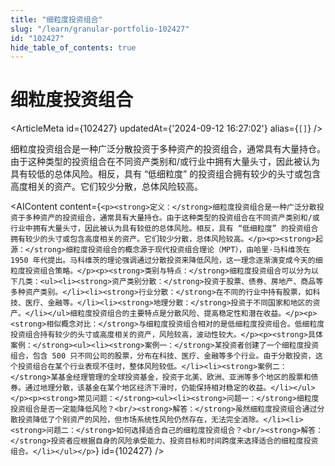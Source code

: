 ```yaml
---
title: "细粒度投资组合"
slug: "/learn/granular-portfolio-102427"
id: "102427"
hide_table_of_contents: true
---
```



# 细粒度投资组合

<ArticleMeta id={102427} updatedAt={'2024-09-12 16:27:02'} alias={`[]`} />
<div className='border-solid border-b border-t-0 my-4 border-[var(--ifm-color-gray-300)]' />

细粒度投资组合是一种广泛分散投资于多种资产的投资组合，通常具有大量持仓。由于这种类型的投资组合在不同资产类别和/或行业中拥有大量头寸，因此被认为具有较低的总体风险。相反，具有 “低细粒度” 的投资组合拥有较少的头寸或包含高度相关的资产。它们较少分散，总体风险较高。

<AIContent content={`<p><strong>定义：</strong>细粒度投资组合是一种广泛分散投资于多种资产的投资组合，通常具有大量持仓。由于这种类型的投资组合在不同资产类别和/或行业中拥有大量头寸，因此被认为具有较低的总体风险。相反，具有 “低细粒度” 的投资组合拥有较少的头寸或包含高度相关的资产。它们较少分散，总体风险较高。</p><p><strong>起源：</strong>细粒度投资组合的概念源于现代投资组合理论（MPT），由哈里·马科维茨在 1950 年代提出。马科维茨的理论强调通过分散投资来降低风险，这一理念逐渐演变成今天的细粒度投资组合策略。</p><p><strong>类别与特点：</strong>细粒度投资组合可以分为以下几类：<ul><li><strong>资产类别分散：</strong>投资于股票、债券、房地产、商品等多种资产类别。</li><li><strong>行业分散：</strong>在不同的行业中持有股票，如科技、医疗、金融等。</li><li><strong>地理分散：</strong>投资于不同国家和地区的资产。</li></ul>细粒度投资组合的主要特点是分散风险、提高稳定性和潜在收益。</p><p><strong>相似概念对比：</strong>与细粒度投资组合相对的是低细粒度投资组合。低细粒度投资组合持有较少的头寸或高度相关的资产，风险较高，波动性较大。</p><p><strong>具体案例：</strong><ul><li><strong>案例一：</strong>某投资者创建了一个细粒度投资组合，包含 500 只不同公司的股票，分布在科技、医疗、金融等多个行业。由于分散投资，这个投资组合在某个行业表现不佳时，整体风险较低。</li><li><strong>案例二：</strong>某基金经理管理的全球投资基金，投资于北美、欧洲、亚洲等多个地区的股票和债券。通过地理分散，该基金在某个地区经济下滑时，仍能保持相对稳定的收益。</li></ul></p><p><strong>常见问题：</strong><ul><li><strong>问题一：</strong>细粒度投资组合是否一定能降低风险？<br/><strong>解答：</strong>虽然细粒度投资组合通过分散投资降低了个别资产的风险，但市场系统性风险仍然存在，无法完全消除。</li><li><strong>问题二：</strong>如何选择适合自己的细粒度投资组合？<br/><strong>解答：</strong>投资者应根据自身的风险承受能力、投资目标和时间跨度来选择适合的细粒度投资组合。</li></ul></p>`} id={102427} />
